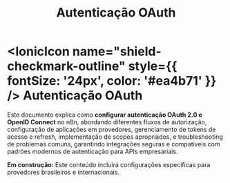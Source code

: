 ﻿---
sidebar_position: 1
title: Autenticação OAuth
description: Como configurar OAuth 2.0 e OpenID Connect no n8n
keywords: [n8n, oauth, oauth2, autenticação, openid, segurança]
---

# <IonicIcon name="shield-checkmark-outline" style={{ fontSize: '24px', color: '#ea4b71' }} /> Autenticação OAuth

Este documento explica como **configurar autenticação OAuth 2.0 e OpenID Connect** no n8n, abordando diferentes fluxos de autorização, configuração de aplicações em provedores, gerenciamento de tokens de acesso e refresh, implementação de scopes apropriados, e troubleshooting de problemas comuns, garantindo integrações seguras e compatíveis com padrões modernos de autenticação para APIs empresariais.

**Em construção:** Este conteúdo incluirá configurações específicas para provedores brasileiros e internacionais.


